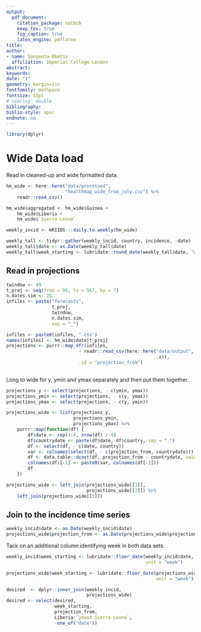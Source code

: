 ```yaml
---
output: 
  pdf_document:
    citation_package: natbib
    keep_tex: true
    fig_caption: true
    latex_engine: pdflatex
title: 
author:
- name: Sangeeta Bhatia
  affiliation: Imperial College London
abstract: 
keywords: 
date: "Y"
geometry: margin=1in
fontfamily: mathpazo
fontsize: 11pt
# spacing: double
bibliography: 
biblio-style: apsr
endnote: no
---
```



```r
library(dplyr)


```


# Wide Data load

Read in cleaned-up and wide formatted data. 

```r
hm_wide <- here::here("data/processed",
                      "healthmap_wide_from_july.csv") %>%
    readr::read_csv()

hm_wide$aggregated <- hm_wide$Guinea +
    hm_wide$Liberia +
    hm_wide$`Sierra Leone`

weekly_incid <- mRIIDS:::daily.to.weekly(hm_wide)

weekly_tall <- tidyr::gather(weekly_incid, country, incidence, -date)
weekly_tall$date <- as.Date(weekly_tall$date)
weekly_tall$week_starting <- lubridate::round_date(weekly_tall$date, "week")

```

## Read in projections

```r
twindow <- 49
t_proj <- seq(from = 98, to = 567, by = 7)
n.dates.sim <- 28
infiles <- paste("forecasts",
                 t_proj,
                 twindow,
                 n.dates.sim,
                 sep = "_")

infiles <- paste0(infiles, ".csv")
names(infiles) <- hm_wide$date[t_proj]
projections <- purrr::map_dfr(infiles,
                           ~ readr::read_csv(here::here("data/output",
                                                        .x)),
                           .id = "projection_from")
                           
```

Long to wide for y, ymin and ymax separately and then put them together.

```r
projections_y <- select(projections, - c(ymin, ymax))
projections_ymin <- select(projections, - c(y, ymax))
projections_ymax <- select(projections, - c(y, ymin))

projections_wide <- list(projections_y,
                         projections_ymin,
                         projections_ymax) %>%
    purrr::map(function(df) {
        df$date <- rep(1:4, nrow(df) / 4)
        df$countrydate <- paste(df$date, df$country, sep = ".")
        df <- select(df, - c(date, country))
        var <- colnames(select(df, - c(projection_from, countrydate)))
        df <- data.table::dcast(df, projection_from ~ countrydate, value.var = var)
        colnames(df)[-1] <- paste0(var, colnames(df[-1]))
        df
    })

projections_wide <- left_join(projections_wide[[1]],
                              projections_wide[[2]]) %>%
    left_join(projections_wide[[3]])


```


## Join to the incidence time series

```r

weekly_incid$date <- as.Date(weekly_incid$date)
projections_wide$projection_from <- as.Date(projections_wide$projection_from)
```
Tack on an additional column identifying week in both data sets.
```r
weekly_incid$week_starting <- lubridate::floor_date(weekly_incid$date,
                                                    unit = "week")

projections_wide$week_starting <- lubridate::floor_date(projections_wide$projection_from,
                                                        unit = "week")

```

```r
desired  <- dplyr::inner_join(weekly_incid,
                              projections_wide)
desired <- select(desired,
                  week_starting,
                  projection_from,
                  Liberia:`ymax4.Sierra Leone`,
                  -one_of("date"))
                  

```
